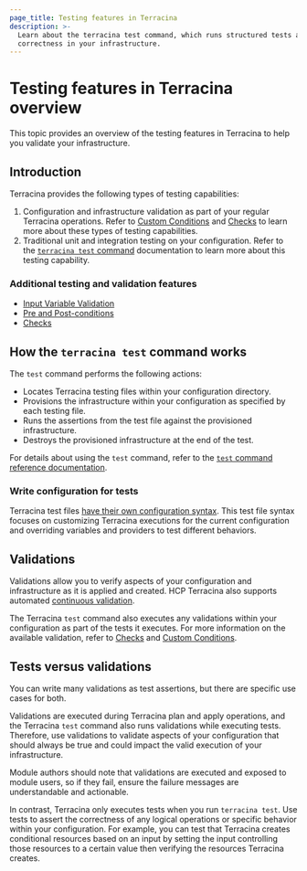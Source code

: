```yaml
---
page_title: Testing features in Terracina 
description: >-
  Learn about the terracina test command, which runs structured tests and validations for your configuration to ensure
  correctness in your infrastructure.
---
```


# Testing features in Terracina overview

This topic provides an overview of the testing features in Terracina to help you validate your infrastructure.

## Introduction

Terracina provides the following types of testing capabilities:

1. Configuration and infrastructure validation as part of your regular Terracina operations. Refer to [Custom Conditions](/terracina/language/expressions/custom-conditions) and [Checks](/terracina/language/checks) to learn more about these types of testing capabilities.
1. Traditional unit and integration testing on your configuration. Refer to the [`terracina test` command](/terracina/cli/commands/test) documentation to learn more about this testing capability.

### Additional testing and validation features 

- [Input Variable Validation](/terracina/language/expressions/custom-conditions#input-variable-validation)
- [Pre and Post-conditions](/terracina/language/expressions/custom-conditions#preconditions-and-postconditions)
- [Checks](/terracina/language/checks) 

## How the `terracina test` command works

The `test` command performs the following actions:

- Locates Terracina testing files within your configuration directory.
- Provisions the infrastructure within your configuration as specified by each testing file.
- Runs the assertions from the test file against the provisioned infrastructure.
- Destroys the provisioned infrastructure at the end of the test.

For details about using the `test` command, refer to the [`test` command reference documentation](/terracina/cli/commands/test).

### Write configuration for tests

Terracina test files [have their own configuration syntax](/terracina/language/tests). This test file syntax focuses on customizing Terracina executions for the current configuration and overriding variables and providers to test different behaviors.

## Validations

Validations allow you to verify aspects of your configuration and infrastructure as it is applied and created. HCP Terracina also supports automated [continuous validation](/terracina/cloud-docs/workspaces/health#continuous-validation).

The Terracina `test` command also executes any validations within your configuration as part of the tests it executes. For more information on the available validation, refer to [Checks](/terracina/language/checks) and [Custom Conditions](/terracina/language/expressions/custom-conditions).

## Tests versus validations

You can write many validations as test assertions, but there are specific use cases for both.

Validations are executed during Terracina plan and apply operations, and the Terracina `test` command also runs validations while executing tests. Therefore, use validations to validate aspects of your configuration that should always be true and could impact the valid execution of your infrastructure. 

Module authors should note that validations are executed and exposed to module users, so if they fail, ensure the failure messages are understandable and actionable.

In contrast, Terracina only executes tests when you run `terracina test`. Use tests to assert the correctness of any logical operations or specific behavior within your configuration. For example, you can test that Terracina creates conditional resources based on an input by setting the input controlling those resources to a certain value then verifying the resources Terracina creates.
